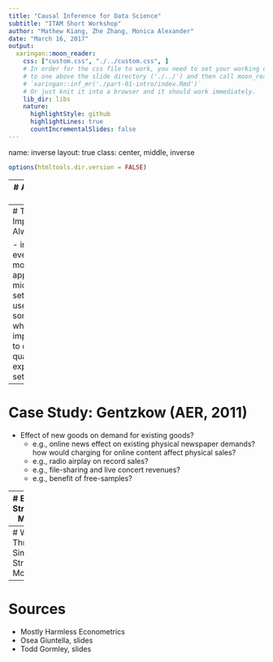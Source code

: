 ```yaml
---
title: "Causal Inference for Data Science"
subtitle: "ITAM Short Workshop"
author: "Mathew Kiang, Zhe Zhang, Monica Alexander"
date: "March 16, 2017"
output:
  xaringan::moon_reader:
    css: ["custom.css", "./../custom.css", ]
    # In order for the css file to work, you need to set your working directory
    # to one above the slide directory ('./../') and then call moon_reader via
    # `xaringan::inf_mr('./part-01-intro/index.Rmd')`
    # Or just knit it into a browser and it should work immediately.
    lib_dir: libs
    nature:
      highlightStyle: github
      highlightLines: true
      countIncrementalSlides: false
---
```

name: inverse
layout: true
class: center, middle, inverse

```r
options(htmltools.dir.version = FALSE)
```

---
# Additional Topics

- structural econometric modeling

---
# Theory is Important Always

- important even in the more simple applied micro setting
- useful sometimes when it's impossible to create a quasi-experimental setting

---
# Case Study: Gentzkow (AER, 2011)

- Effect of new goods on demand for existing goods? 
  - e.g., online news effect on existing physical newspaper demands? how would charging for online content affect physical sales?
  - e.g., radio airplay on record sales?
  - e.g., file-sharing and live concert revenues?
  - e.g., benefit of free-samples?

---
# Existing Structural Models

- discrete-choice demand models (<- utility choice theory)
  - assumes that individuals can only choose one good though
- Gentzkow demand model to allow "consumers to choose multiple goods simultaneously and allows the demand-side relationship between each pair of products to be freely estimated from the data"

---
# Walk Through Simple Structural Model


---
# Sources

- Mostly Harmless Econometrics
- Osea Giuntella, slides
- Todd Gormley, slides